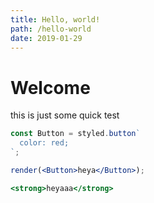 ```yaml
---
title: Hello, world!
path: /hello-world
date: 2019-01-29
---
```


# Welcome

this is just some quick test

```jsx live
const Button = styled.button`
  color: red;
`;

render(<Button>heya</Button>);
```

```jsx live inline
<strong>heyaaa</strong>
```
